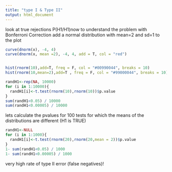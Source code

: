 ```yaml
---
title: "type I & Type II"
output: html_document
---
```


look at true rejections P(H1/H1)now to understand the problem with Bonferroni Correction add a normal distribution with mean=2 and sd=1 to the plot


```r
curve(dnorm(x), -4, 4)
curve(dnorm(x, mean =2), -4, 4, add = T, col = "red")


hist(rnorm(10),add=T, freq = F, col = "#00990044", breaks = 10)
hist(rnorm(10,mean=2),add=T , freq = F, col = "#99000044", breaks = 10)
```


```r
randH1<-rep(NA, 10000)
for (i in 1:10000){
  randH1[i]<-t.test(rnorm(10),rnorm(10))$p.value
}
sum(randH1<0.05) / 10000
sum(randH1<0.00005) / 10000
```



lets calculate the pvalues for 100 tests for which the means of the distributions are different (H1 is TRUE)

```r
randH1<-NULL
for (i in 1:1000){
  randH1[i]<-t.test(rnorm(20),rnorm(20,mean = 2))$p.value
}
1- sum(randH1<0.05) / 1000
1- sum(randH1<0.00005) / 1000

```


very high rate of type II error (false negatives)!



